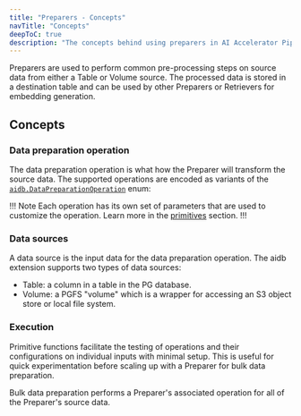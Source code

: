 ```yaml
---
title: "Preparers - Concepts"
navTitle: "Concepts"
deepToC: true
description: "The concepts behind using preparers in AI Accelerator Pipelines."
---
```


Preparers are used to perform common pre-processing steps on source data from either a Table or Volume source. The processed data is stored in a destination table and can be used by other Preparers or Retrievers for embedding generation.

## Concepts

### Data preparation operation

The data preparation operation is what how the Preparer will transform the source data. The supported operations are encoded as variants of the [`aidb.DataPreparationOperation`](../reference/preparers#aidbdatapreparationoperation) enum:

!!! Note
Each operation has its own set of parameters that are used to customize the operation. Learn more in the [primitives](./primitives.mdx) section.
!!!

### Data sources

A data source is the input data for the data preparation operation. The aidb extension supports two types of data sources:

* Table: a column in a table in the PG database.
* Volume: a PGFS "volume" which is a wrapper for accessing an S3 object store or local file system.

### Execution

Primitive functions facilitate the testing of operations and their configurations on individual inputs with minimal setup. This is useful for quick experimentation before scaling up with a Preparer for bulk data preparation.

Bulk data preparation performs a Preparer's associated operation for all of the Preparer's source data.

